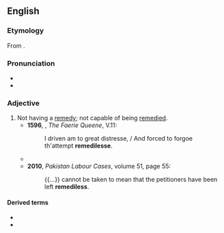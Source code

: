 ==English==

===Etymology===
From {{suffix|remedy|less|lang=en}}.

===Pronunciation===
* {{IPA|/ˈɹɛmədilɪs/|lang=en}}
* {{hyph|rem|e|di|less|lang=en}}

===Adjective===
{{en-adj|-}}

# Not having a [[remedy]]; not capable of being [[remedy|remedied]]. {{defdate|from 16th c.}}
#* '''1596''', {{w|Edmund Spenser}}, ''The Faerie Queene'', V.11:
#*: I driven am to great distresse, / And forced to forgoe th'attempt '''remedilesse'''.
#* {{RQ:Florio Montaigne Essayes|chapter=12|book=II|passage=As for the rest, this disease is not so easily discovered, except it be altogether extreame and '''remedilesse'''; forasmuch as reason marcheth ever crooked, halting and broken-hipt; and with falshood as with truth; and therefore it is very hard to discover her mistaking and disorder.}}
#* '''2010''', ''Pakistan Labour Cases'', volume 51, page 55:
#*: {{...}} cannot be taken to mean that the petitioners have been left '''remediless'''.

====Derived terms====
* {{l|en|remedilessly}}
* {{l|en|remedilessness}}